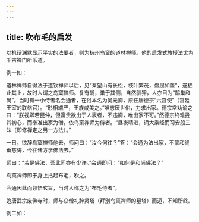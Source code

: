 ```yaml
---
---
---
```

title: 吹布毛的启发
---




以机辩渊默显示平实的法要者，则为杭州鸟窠的道林禅师。他的启发式教授法尤为千古禅门所乐道。

例一如：

道林禅师自得法于道钦禅师以后，见“秦望山有长松，枝叶繁茂，盘屈如盖”，遂栖止其上，故时人谓之鸟窠禅师。复有鹊，巢于其侧，自然驯狎，人亦目为“鹊巢和尚”。当时有一小侍者名会通者，在俗本名为吴元卿，原任唐德宗“六宫使”（宫廷王室的联络官）。“形相端严，王族咸美之。”唯志厌世俗，力求出家。德宗常劝谕之曰：“朕视卿若昆仲，但富贵欲出于人表者，不违卿，唯出家不可。”然德宗终难挽其初心，而奉准出家为僧，依鸟窠禅师为侍者。“昼夜精进，诵大乘经而习安般三昧（即修禅定之另一方法）。”

一日，欲辞鸟窠禅师他去，师问曰：“汝今何往？”答：“会通为法出家，不蒙和尚垂慈诲，今往诸方学佛法去。”

师曰：“若是佛法，吾此间亦有少许。”会通即问：“如何是和尚佛法？”

鸟窠禅师即于身上拈起布毛，吹之。

会通因此而领悟玄旨，当时人称之为“布毛侍者”。

迨唐武宗废佛寺时，师与众僧礼辞灵塔（拜别鸟窠禅师的墓塔）而迈，不知所终。

例二如：